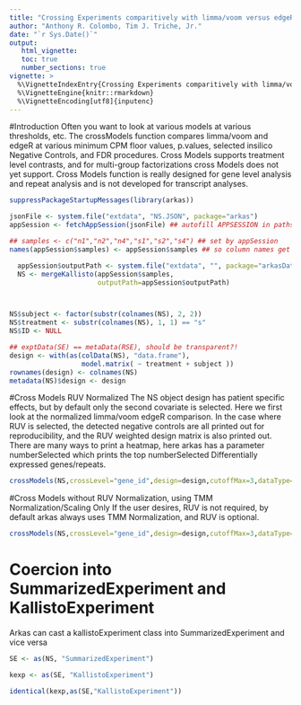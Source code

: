 ```yaml
---
title: "Crossing Experiments comparitively with limma/voom versus edgeR"
author: "Anthony R. Colombo, Tim J. Triche, Jr."
date: "`r Sys.Date()`"
output:
   html_vignette:
   toc: true
   number_sections: true
vignette: >
  %\VignetteIndexEntry{Crossing Experiments comparitively with limma/voom versus edgeR}
  %\VignetteEngine{knitr::rmarkdown}
  %\VignetteEncoding[utf8]{inputenc}
---
```


#Introduction
Often you want to look at various models at various thresholds, etc.  The crossModels function compares limma/voom and edgeR at various minimum CPM floor values, p.values, selected insilico Negative Controls, and FDR procedures.
Cross Models supports treatment level contrasts, and for multi-group factorizations cross Models does not yet support.  Cross Models function is really designed for gene level analysis and repeat analysis and is not developed for transcript analyses.

```r

suppressPackageStartupMessages(library(arkas))

jsonFile <- system.file("extdata", "NS.JSON", package="arkas")
appSession <- fetchAppSession(jsonFile) ## autofill APPSESSION in paths

## samples <- c("n1","n2","n4","s1","s2","s4") ## set by appSession
names(appSession$samples) <- appSession$samples ## so column names get set 

  appSession$outputPath <- system.file("extdata", "", package="arkasData")
  NS <- mergeKallisto(appSession$samples, 
                      outputPath=appSession$outputPath)



NS$subject <- factor(substr(colnames(NS), 2, 2))
NS$treatment <- substr(colnames(NS), 1, 1) == "s"
NS$ID <- NULL

## exptData(SE) == metaData(RSE), should be transparent?!
design <- with(as(colData(NS), "data.frame"),
                  model.matrix( ~ treatment + subject ))
rownames(design) <- colnames(NS)
metadata(NS)$design <- design

```


#Cross Models RUV Normalized
The NS object design has patient specific effects, but by default only the second covariate is selected.  Here we first look at the normalized limma/voom edgeR comparison.
In the case where RUV is selected, the detected negative controls are all printed out for reproducibility, and the RUV weighted design matrix is also printed out.  
There are many ways to print a heatmap, here arkas has a parameter numberSelected which prints the top numberSelected Differentially expressed genes/repeats. 
```r
crossModels(NS,crossLevel="gene_id",design=design,cutoffMax=3,dataType="normalized",species="Homo.sapiens",numberSelected=100,saveReport=FALSE)

```

#Cross Models without RUV Normalization, using TMM Normalization/Scaling Only
If the user desires, RUV is not required, by default arkas always uses TMM Normalization, and RUV is optional.  

```r
crossModels(NS,crossLevel="gene_id",design=design,cutoffMax=3,dataType="unnormalized",species="Homo.sapiens",numberSelected=100)
```

# Coercion into SummarizedExperiment and KallistoExperiment
Arkas can cast a kallistoExperiment class into SummarizedExperiment and vice versa
```r

SE <- as(NS, "SummarizedExperiment")

kexp <- as(SE, "KallistoExperiment")

identical(kexp,as(SE,"KallistoExperiment"))
```
